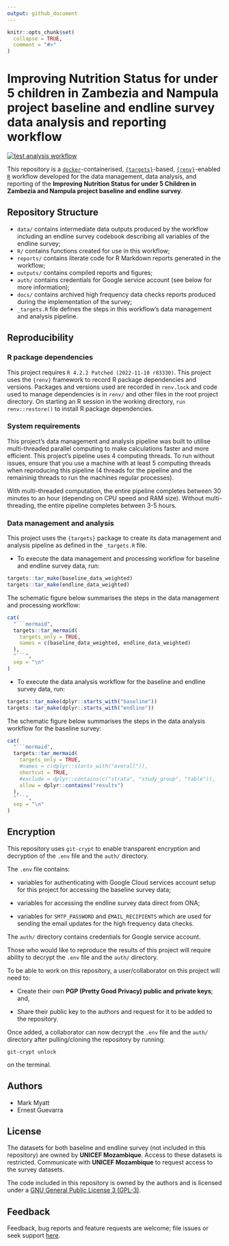 ```yaml
---
output: github_document
---
```


<!-- README.md is generated from README.Rmd. Please edit that file -->

```r
knitr::opts_chunk$set(
  collapse = TRUE,
  comment = "#>"
)
```

# Improving Nutrition Status for under 5 children in Zambezia and Nampula project baseline and endline survey data analysis and reporting workflow

<!-- badges: start -->
[![test analysis workflow](https://github.com/katilingban/zambezia-nampula-survey/actions/workflows/test-analysis-workflow.yaml/badge.svg)](https://github.com/katilingban/zambezia-nampula-survey/actions/workflows/test-analysis-workflow.yaml)
<!-- badges: end -->

This repository is a [`docker`](https://www.docker.com/get-started)-containerised, [`{targets}`](https://docs.ropensci.org/targets/)-based, [`{renv}`](https://rstudio.github.io/renv/articles/renv.html)-enabled [`R`](https://cran.r-project.org/) workflow developed for the data management, data analysis, and reporting of the **Improving Nutrition Status for under 5 Children in Zambezia and Nampula project baseline and endline survey**.


## Repository Structure

* `data/` contains intermediate data outputs produced by the workflow including an endline survey codebook describing all variables of the endline survey;
* `R/` contains functions created for use in this workflow;
* `reports/` contains literate code for R Markdown reports generated in the workflow;
* `outputs/` contains compiled reports and figures;
* `auth/` contains credentials for Google service account (see below for more information);
* `docs/` contains archived high frequency data checks reports produced during the implementation of the survey;
* `_targets.R` file defines the steps in this workflow's data management and analysis pipeline.


## Reproducibility

### R package dependencies

This project requires `R 4.2.2 Patched (2022-11-10 r83330)`. This project uses the `{renv}` framework to record R package dependencies and versions. Packages and versions used are recorded in `renv.lock` and code used to manage dependencies is in `renv/` and other files in the root project directory. On starting an R session in the working directory, `run renv::restore()` to install R package dependencies.

### System requirements

This project's data management and analysis pipeline was built to utilise multi-threaded parallel computing to make calculations faster and more efficient. This project's pipeline uses 4 computing threads. To run without issues, ensure that you use a machine with at least 5 computing threads when reproducing this pipeline (4 threads for the pipeline and the remaininig threads to run the machines regular processes).

With multi-threaded computation, the entire pipeline completes between 30 minutes to an hour (depending on CPU speed and RAM size). Without multi-threading, the entire pipeline completes between 3-5 hours.

### Data management and analysis

This project uses the `{targets}` package to create its data management and analysis pipeline as defined in the `_targets.R` file.

* To execute the data management and processing workflow for baseline and endline survey data, run:

```R
targets::tar_make(baseline_data_weighted)
targets::tar_make(endline_data_weighted)
```

The schematic figure below summarises the steps in the data management and processing workflow:

```r
cat(
  "```mermaid",
  targets::tar_mermaid(
    targets_only = TRUE, 
    names = c(baseline_data_weighted, endline_data_weighted)
  ),
  "```",
  sep = "\n"
)
```

* To execute the data analysis workflow for the baseline and endline survey data, run:

```R
targets::tar_make(dplyr::starts_with("baseline"))
targets::tar_make(dplyr::starts_with("endline"))
```

The schematic figure below summarises the steps in the data analysis workflow for the baseline survey:

```r
cat(
  "```mermaid",
  targets::tar_mermaid(
    targets_only = TRUE, 
    #names = c(dplyr::starts_with("overall")),
    shortcut = TRUE,
    #exclude = dplyr::contains(c("strata", "study_group", "table")),
    allow = dplyr::contains("results")
  ),
  "```",
  sep = "\n"
)
```

## Encryption

This repository uses `git-crypt` to enable transparent encryption and decryption of the `.env` file and the `auth/` directory.

The `.env` file contains:

* variables for authenticating with Google Cloud services account setup for this project for accessing the baseline survey data;

* variables for accessing the endline survey data direct from ONA;

* variables for `SMTP_PASSWORD` and `EMAIL_RECIPIENTS` which are used for sending the email updates for the high frequency data checks.

The `auth/` directory contains credentials for Google service account.

Those who would like to reproduce the results of this project will require ability to decrypt the `.env` file and the `auth/` directory.

To be able to work on this repository, a user/collaborator on this project will need to:

* Create their own **PGP (Pretty Good Privacy) public and private keys**; and,

* Share their public key to the authors and request for it to be added to the repository.

Once added, a collaborator can now decrypt the `.env` file and the `auth/` directory after pulling/cloning the repository by running:

```
git-crypt unlock
```

on the terminal.

## Authors

* Mark Myatt
* Ernest Guevarra

## License
The datasets for both baseline and endline survey (not included in this repository) are owned by **UNICEF Mozambique**. Access to these datasets is restricted. Communicate with **UNICEF Mozambique** to request access to the survey datasets.

The code included in this repository is owned by the authors and is licensed under a [GNU General Public License 3 (GPL-3)](https://opensource.org/licenses/GPL-3.0).

## Feedback

Feedback, bug reports and feature requests are welcome; file issues or seek support [here](https://github.com/katilingban/zambezia-nampula-survey/issues).
